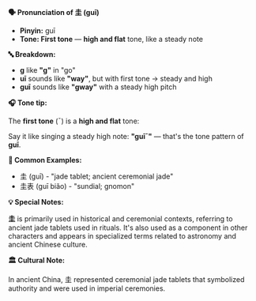 **🗣️ Pronunciation of 圭 (guī)**

- **Pinyin:** guī
- **Tone: First tone** — **high and flat** tone, like a steady note

**🔤 Breakdown:**

- **g** like **"g"** in "go"
- **uī** sounds like **"way"**, but with first tone → steady and high
- **guī** sounds like **"gway"** with a steady high pitch

**🎧 Tone tip:**

The **first tone** (¯) is a **high and flat** tone:

Say it like singing a steady high note: **"guī¯"** — that's the tone pattern of **guī**.

**📝 Common Examples:**

- 圭 (guī) - "jade tablet; ancient ceremonial jade"
- 圭表 (guī biǎo) - "sundial; gnomon"

**💡 Special Notes:**

**圭** is primarily used in historical and ceremonial contexts, referring to ancient jade tablets
used in rituals. It's also used as a component in other characters and appears in specialized terms
related to astronomy and ancient Chinese culture.

**🏛️ Cultural Note:**

In ancient China, 圭 represented ceremonial jade tablets that symbolized authority and were used in
imperial ceremonies.
